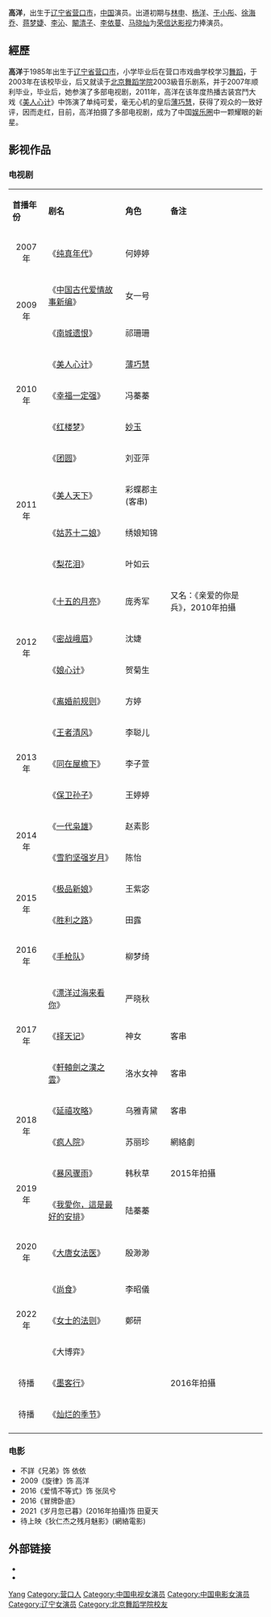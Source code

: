 {{Otheruses|subject=演員高洋|other=高洋的其他意思|高洋 (消歧义)}}
{{BLP unsourced|time=2022-03-09T09:26:46+00:00}}
{{藝人
| 姓名 = 高洋
| 類型 = 女演员
| 圖片 = 
| 圖片簡介 = 
| 圖片尺寸 = 
| 本名 = 
| 羅馬拼音  = Gao Yang
| 英文名 = 
| 出生日期 = {{birth_date_and_age|1985|1|23}}
| 出生地點 = {{CHN}}[[辽宁省|辽宁省]][[营口市|营口市]]
| 國籍 = {{PRC}}
| 綽號 =
| 民族 = [[汉族|汉族]]
| 語言 = [[漢語|漢語]]
| 教育程度 = 营口市戏曲学校<BR>[[北京舞蹈学院|北京舞蹈学院]]音乐剧系
| 配偶= 
| 職業 = [[演員|演員]]
| 唱片公司 =
| 經紀公司 = [[荣信达影视|荣信达影视]](2007-15)
| 活躍年代 = 2007年至今
| 代表作 =《新红楼梦》<BR>《美人心计》
| imdb = 3137614
}}
'''高洋'''{{BD|1985年|1月23日|}}，出生于[[辽宁省|辽宁省]][[营口市|营口市]]，[[中国|中国]]演员。出道初期与[[林申|林申]]、[[杨洋|杨洋]]、[[于小彤|于小彤]]、[[徐海乔|徐海乔]]、[[蒋梦婕|蒋梦婕]]、[[李沁|李沁]]、[[闞清子|闞清子]]、[[李依蔓|李依蔓]]、[[马晓灿|马晓灿]]为[[荣信达影视|荣信达影视]]力捧演员。

==經歷==
'''高洋'''于1985年出生于[[辽宁省|辽宁省]][[营口市|营口市]]，小学毕业后在营口市戏曲学校学习[[舞蹈|舞蹈]]，于2003年在该校毕业，后又就读于[[北京舞蹈学院|北京舞蹈学院]]2003級音乐剧系，并于2007年顺利毕业，毕业后，她参演了多部电视剧，2011年，高洋在该年度热播古装宫鬥大戏《[[美人心計|美人心计]]》中饰演了单纯可爱，毫无心机的皇后[[孝景薄皇后|薄巧慧]]，获得了观众的一致好评，因而走红，目前，高洋拍摄了多部电视剧，成为了中国[[娱乐圈|娱乐圈]]中一颗耀眼的新星。

==影视作品==
=== 电视剧 ===
{| class="wikitable"
|- style="background:pink; color:black" align="center"
|'''首播年份'''||'''剧名'''||'''角色'''||'''备注'''
|-
| rowspan="1"|<center>2007年 || 《[[纯真年代|纯真年代]]》 || 何婷婷 ||
|- 
| rowspan="2"|<center>2009年 || 《[[中国古代爱情故事新编|中国古代爱情故事新编]]》 || 女一号 ||
|-
|  《[[南城遗恨|南城遗恨]]》 || 祁珊珊  || 
|-
| rowspan="3"|<center>2010年 ||  《[[美人心計|美人心计]]》 ||[[孝景薄皇后|薄巧慧]] || 
|- 
| 《[[幸福一定強|幸福一定强]]》 || 冯蓁蓁  || 
|-
|  《[[红楼梦_(2010年电视剧)|红楼梦]]》 || [[妙玉|妙玉]]  || 
|-
| rowspan="4"|<center>2011年 ||  《[[團圓_(大陸電視劇)|团圆]]》 || 刘亚萍  ||  
|- 
|  《[[美人天下|美人天下]]》 || 彩蝶郡主(客串)  || 
|- 
|  《[[姑苏十二娘|姑苏十二娘]]》 || 绣娘知锦	  || 
|- 
| 《[[梨花泪|梨花泪]]》 || 叶如云  || 
|- 
|rowspan="4"|<center>2012年 ||  《[[十五的月亮|十五的月亮]]》 || 庞秀军  || 又名：《亲爱的你是兵》，2010年拍攝
|-
|  《[[密战峨眉|密战峨眉]]》 || 沈婕  ||
|-
| 《[[娘心计|娘心计]]》 || 贺菊生  || 
|-
| 《[[离婚前规则|离婚前规则]]》 || 方婷  || 
|- 
|rowspan="3"|<center>2013年 ||  《[[王者清风|王者清风]]》 || 李聪儿  || 
|-
| 《[[同在屋檐下|同在屋檐下]]》 || 李子萱  ||
|- 
| 《[[保卫孙子|保卫孙子]]》|| 王婷婷  || 
|- 
|rowspan="2"|<center>2014年 ||  《[[一代枭雄|一代枭雄]]》 || 赵素影  ||
|-
| 《[[雪豹坚强岁月|雪豹坚强岁月]]》 || 陈怡  ||
|-
|rowspan="2"|<center>2015年|| 《[[极品新娘|极品新娘]]》 || 	王紫宓  || 
|-
| 《[[胜利之路|胜利之路]]》 || 田露 ||  	
|-
| <center>2016年 || 《[[手枪队|手枪队]]》||柳梦绮 ||
|-
|rowspan="3"|<center>2017年 || 《[[漂洋过海来看你|漂洋过海来看你]]》|| 严晓秋||
|-
| 《[[择天记_(电视剧)|择天记]]》 || 神女 ||  客串	
|-
| 《[[軒轅劍之漢之雲|軒轅劍之漢之雲]]》 || 洛水女神 ||  客串	
|-
|rowspan="2"|<center>2018年 || 《[[延禧攻略|延禧攻略]]》||乌雅青黛 || 客串
|-
| 《[[疯人院|疯人院]]》||苏丽珍 ||網絡劇
|-
|rowspan="2"|<center>2019年 || 《[[暴风骤雨_(电视剧)|暴风骤雨]]》|| 韩秋草||2015年拍攝
|-
| 《[[我愛你，這是最好的安排|我愛你，這是最好的安排]]》||陆蓁蓁 ||
|-
| <center>2020年 || 《[[大唐女法医|大唐女法医]]》||殷渺渺 || 
|-
|rowspan="3"| <center>2022年 ||  《[[尚食_(電視劇)|尚食]]》||李昭儀 ||
|-
|《[[女士的法则|女士的法则]]》|| 鄭研|| 
|-
| 《大博弈》|| || 
|-
|rowspan="1"|<center>待播 || 《[[墨客行|墨客行]]》|| ||2016年拍攝
|-
|rowspan="1"|<center>待播 || 《[[灿烂的季节|灿烂的季节]]》|| || 
|-
|}

=== 电影 ===
*不詳《兄弟》饰 依依
*2009《旋律》饰 高洋
*2016《爱情不等式》饰 张凤兮
*2016《冒牌卧底》
*2021《岁月忽已暮》(2016年拍攝)饰 田夏天
*待上映《狄仁杰之残月魅影》(網絡電影)

== 外部链接 ==
*{{sinaweibo|1277316722|高洋}}
*{{sinablog|1277316722|高洋}}

{{DEFAULTSORT:gao yang}}
[[Category:高姓|Yang]]
[[Category:营口人|Category:营口人]]
[[Category:中国电视女演员|Category:中国电视女演员]]
[[Category:中国电影女演员|Category:中国电影女演员]]
[[Category:辽宁女演员|Category:辽宁女演员]]
[[Category:北京舞蹈学院校友|Category:北京舞蹈学院校友]]